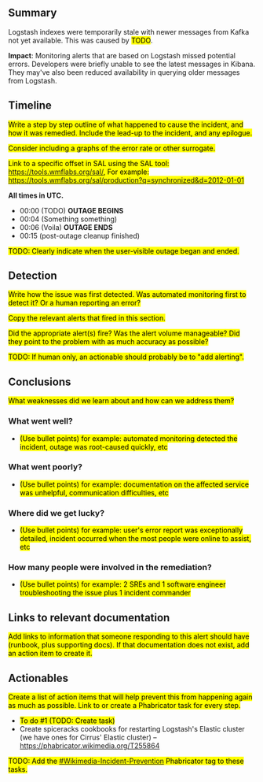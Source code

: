 {{irdoc|status=draft}} <!--
The status field should be one of:
* {{irdoc|status=draft}} - Initial status. When you're happy with the state of your draft, change it to status=review.
* {{irdoc|status=review}} - The incident review working group will contact you then to finalise the report. See also the steps on [[Incident documentation]].
* {{irdoc|status=final}}
-->

== Summary ==
Logstash indexes were temporarily stale with newer messages from Kafka not yet available. This was caused by <mark>TODO</mark>.

'''Impact''': Monitoring alerts that are based on Logstash missed potential errors. Developers were briefly unable to see the latest messages in Kibana. They may've also been reduced availability in querying older messages from Logstash.

{{TOC|align=right}}

== Timeline ==
<mark>Write a step by step outline of what happened to cause the incident, and how it was remedied.  Include the lead-up to the incident, and any epilogue.</mark>

<mark>Consider including a graphs of the error rate or other surrogate.</mark>

<mark>Link to a specific offset in SAL using the SAL tool: https://tools.wmflabs.org/sal/, For example: https://tools.wmflabs.org/sal/production?q=synchronized&d=2012-01-01</mark>

'''All times in UTC.'''

* 00:00 (TODO) '''OUTAGE BEGINS'''
* 00:04 (Something something)
* 00:06 (Voila) '''OUTAGE ENDS'''
* 00:15 (post-outage cleanup finished)

<!-- Reminder: No private information on this page! -->
<mark>TODO: Clearly indicate when the user-visible outage began and ended.</mark>

== Detection ==
<mark>Write how the issue was first detected.  Was automated monitoring first to detect it? Or a human reporting an error?</mark>

<mark>Copy the relevant alerts that fired in this section.</mark>

<mark>Did the appropriate alert(s) fire? Was the alert volume manageable? Did they point to the problem with as much accuracy as possible?</mark>

<mark>TODO: If human only, an actionable should probably be to "add alerting".</mark>

== Conclusions ==
<mark>What weaknesses did we learn about and how can we address them?</mark>

=== What went well? ===
* <mark>(Use bullet points) for example: automated monitoring detected the incident, outage was root-caused quickly, etc</mark>

=== What went poorly? ===
* <mark>(Use bullet points) for example: documentation on the affected service was unhelpful, communication difficulties, etc</mark>

=== Where did we get lucky? ===
* <mark>(Use bullet points) for example: user's error report was exceptionally detailed, incident occurred when the most people were online to assist, etc</mark>

=== How many people were involved in the remediation? ===
* <mark>(Use bullet points) for example: 2 SREs and 1 software engineer troubleshooting the issue plus 1 incident commander</mark>

== Links to relevant documentation ==
<mark>Add links to information that someone responding to this alert should have (runbook, plus supporting docs). If that documentation does not exist, add an action item to create it.</mark>

== Actionables ==
<mark>Create a list of action items that will help prevent this from happening again as much as possible. Link to or create a Phabricator task for every step.</mark>

* <mark>To do #1 (TODO: Create task)</mark>
* Create spiceracks cookbooks for restarting Logstash's Elastic cluster (we have ones for Cirrus' Elastic cluster) – https://phabricator.wikimedia.org/T255864

<mark>TODO: Add the [https://phabricator.wikimedia.org/project/view/4758/ #Wikimedia-Incident-Prevention] Phabricator tag to these tasks.</mark>